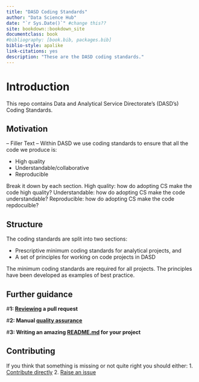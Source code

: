 ```yaml
--- 
title: "DASD Coding Standards"
author: "Data Science Hub"
date: "`r Sys.Date()`" #change this??
site: bookdown::bookdown_site
documentclass: book
#bibliography: [book.bib, packages.bib]
biblio-style: apalike
link-citations: yes
description: "These are the DASD coding standards."
---
```


# Introduction {#intro}

This repo contains Data and Analytical Service Directorate's (DASD's) Coding Standards.  

## Motivation {#motivation}

-- Filler Text --
Within DASD we use coding standards to ensure that all the code we produce is:  
  
* High quality  
* Understandable/collaborative  
* Reproducible  

Break it down by each section.
High quality: how do adopting CS make the code high quality?
Understandable: how do adopting CS make the code understandable?
Reproducible: how do adopting CS make the code repdocuible?

## Structure {#structure}

The coding standards are split into two sections:

* Prescriptive minimum coding standards for analytical projects, and
* A set of principles for working on code projects in DASD

The minimum coding standards are required for all projects.
The principles have been developed as examples of best practice.



## Further guidance {#guidance}

#**1: [Reviewing](reviewing_a_pull_request.md) a pull request**

#**2: Manual [quality assurance](quality_assurance.md)**

#**3: Writing an amazing [README.md](README_template.md) for your project**

## Contributing {#contributing}

If you think that something is missing or not quite right you should either:
1. [Contribute directly](#vcp)
2. [Raise an issue](https://github.com/moj-analytical-services/our-coding-standards/issues)

